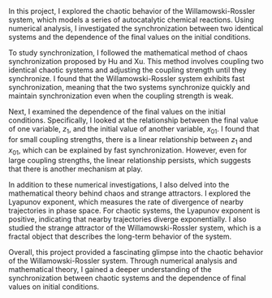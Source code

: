 

<MarkdownLayout headline="Analysis of<strong>&nbspchaos&nbsp</strong>in Willamowski-Rossler reaction.">
In this project, I explored the chaotic behavior of the Willamowski-Rossler system, which models a series of autocatalytic chemical reactions. Using numerical analysis, I investigated the synchronization between two identical systems and the dependence of the final values on the initial conditions. 

To study synchronization, I followed the mathematical method of chaos synchronization proposed by Hu and Xu. This method involves coupling two identical chaotic systems and adjusting the coupling strength until they synchronize. I found that the Willamowski-Rossler system exhibits fast synchronization, meaning that the two systems synchronize quickly and maintain synchronization even when the coupling strength is weak. 

Next, I examined the dependence of the final values on the initial conditions. Specifically, I looked at the relationship between the final value of one variable, $z_1$, and the initial value of another variable, $x_{01}$. I found that for small coupling strengths, there is a linear relationship between $z_1$ and $x_{01}$, which can be explained by fast synchronization. However, even for large coupling strengths, the linear relationship persists, which suggests that there is another mechanism at play. 

In addition to these numerical investigations, I also delved into the mathematical theory behind chaos and strange attractors. I explored the Lyapunov exponent, which measures the rate of divergence of nearby trajectories in phase space. For chaotic systems, the Lyapunov exponent is positive, indicating that nearby trajectories diverge exponentially. I also studied the strange attractor of the Willamowski-Rossler system, which is a fractal object that describes the long-term behavior of the system. 

Overall, this project provided a fascinating glimpse into the chaotic behavior of the Willamowski-Rossler system. Through numerical analysis and mathematical theory, I gained a deeper understanding of the synchronization between chaotic systems and the dependence of final values on initial conditions.
</MarkdownLayout>

